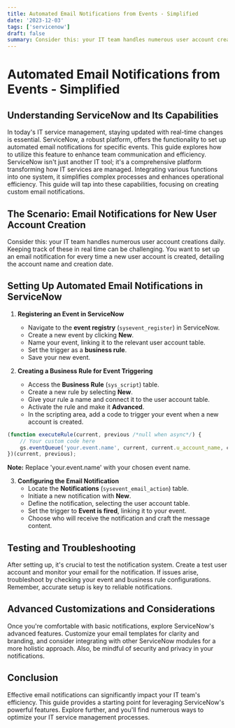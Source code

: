 ```yaml
---
title: Automated Email Notifications from Events - Simplified
date: '2023-12-03'
tags: ['servicenow']
draft: false
summary: Consider this: your IT team handles numerous user account creations daily. Keeping track of these in real time can be challenging. You want to set up an email notification for every time a new user account is created, detailing the account name and creation date.
---
```


# **Automated Email Notifications from Events - Simplified**

## **Understanding ServiceNow and Its Capabilities**

In today's IT service management, staying updated with real-time changes is essential. ServiceNow, a robust platform, offers the functionality to set up automated email notifications for specific events. This guide explores how to utilize this feature to enhance team communication and efficiency.
ServiceNow isn't just another IT tool; it's a comprehensive platform transforming how IT services are managed. Integrating various functions into one system, it simplifies complex processes and enhances operational efficiency. This guide will tap into these capabilities, focusing on creating custom email notifications.

## **The Scenario: Email Notifications for New User Account Creation**

Consider this: your IT team handles numerous user account creations daily. Keeping track of these in real time can be challenging. You want to set up an email notification for every time a new user account is created, detailing the account name and creation date.

## **Setting Up Automated Email Notifications in ServiceNow**

1. **Registering an Event in ServiceNow**
   - Navigate to the **event registry** (`sysevent_register`) in ServiceNow.
   - Create a new event by clicking **New**.
   - Name your event, linking it to the relevant user account table.
   - Set the trigger as a **business rule**.
   - Save your new event.

2. **Creating a Business Rule for Event Triggering**
   - Access the **Business Rule** (`sys_script`) table.
   - Create a new rule by selecting **New**.
   - Give your rule a name and connect it to the user account table.
   - Activate the rule and make it **Advanced**.
   - In the scripting area, add a code to trigger your event when a new account is created.

```javascript
(function executeRule(current, previous /*null when async*/) {
    // Your custom code here
    gs.eventQueue('your.event.name', current, current.u_account_name, current.sys_created_on);
})(current, previous);
```

**Note:** Replace 'your.event.name' with your chosen event name.

3. **Configuring the Email Notification**
   - Locate the **Notifications** (`sysevent_email_action`) table.
   - Initiate a new notification with **New**.
   - Define the notification, selecting the user account table.
   - Set the trigger to **Event is fired**, linking it to your event.
   - Choose who will receive the notification and craft the message content.

## **Testing and Troubleshooting**

After setting up, it's crucial to test the notification system. Create a test user account and monitor your email for the notification. If issues arise, troubleshoot by checking your event and business rule configurations. Remember, accurate setup is key to reliable notifications.

## **Advanced Customizations and Considerations**

Once you're comfortable with basic notifications, explore ServiceNow's advanced features. Customize your email templates for clarity and branding, and consider integrating with other ServiceNow modules for a more holistic approach. Also, be mindful of security and privacy in your notifications.

## **Conclusion**

Effective email notifications can significantly impact your IT team's efficiency. This guide provides a starting point for leveraging ServiceNow's powerful features. Explore further, and you'll find numerous ways to optimize your IT service management processes.